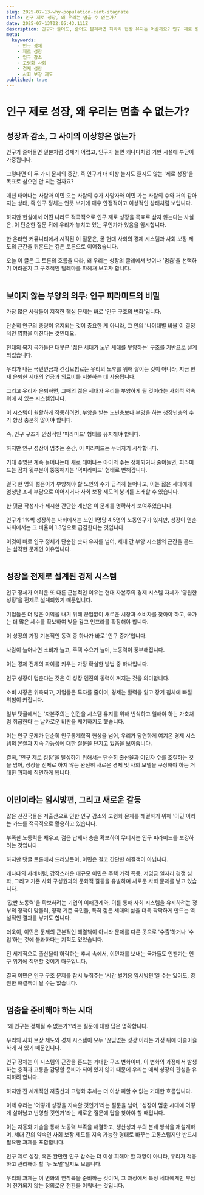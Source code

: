 ```yaml
---
slug: 2025-07-13-why-population-cant-stagnate
title: 인구 제로 성장, 왜 우리는 멈출 수 없는가?
date: 2025-07-13T02:05:43.111Z
description: 인구가 늘어도, 줄어도 문제라면 차라리 현상 유지는 어떨까요? 인구 제로 성장이 왜 현실에서 시도되지 않는지, 그 이면에 숨겨진 현대 사회의 구조적인 딜레마와 경제 시스템의 비밀을 파헤칩니다.
meta:
  keywords:
    - 인구 정체
    - 제로 성장
    - 인구 감소
    - 고령화 사회
    - 경제 성장
    - 사회 보장 제도
published: true
---
```


# 인구 제로 성장, 왜 우리는 멈출 수 없는가?

<h2>성장과 감소, 그 사이의 이상향은 없는가</h2>
인구가 줄어들면 일본처럼 경제가 어렵고, 인구가 늘면 캐나다처럼 기반 시설에 부담이 가중됩니다.<br /><br />그렇다면 이 두 가지 문제의 중간, 즉 인구가 더 이상 늘지도 줄지도 않는 '제로 성장'을 목표로 삼으면 안 되는 걸까요?<br /><br />매년 태어나는 사람과 이민 오는 사람의 수가 사망자와 이민 가는 사람의 수와 거의 같아지는 상태, 즉 인구 정체는 언뜻 보기에 매우 안정적이고 이상적인 상태처럼 보입니다.<br /><br />하지만 현실에서 어떤 나라도 적극적으로 인구 제로 성장을 목표로 삼지 않는다는 사실은, 이 단순한 질문 뒤에 우리가 놓치고 있는 무언가가 있음을 암시합니다.<br /><br />한 온라인 커뮤니티에서 시작된 이 질문은, 곧 현대 사회의 경제 시스템과 사회 보장 제도의 근간을 뒤흔드는 깊은 토론으로 이어졌습니다.<br /><br />오늘 이 글은 그 토론의 흐름을 따라, 왜 우리는 성장의 굴레에서 벗어나 '멈춤'을 선택하기 어려운지 그 구조적인 딜레마를 파헤쳐 보고자 합니다.<br /><br />

<h2>보이지 않는 부양의 의무: 인구 피라미드의 비밀</h2>
가장 많은 사람들이 지적한 핵심 문제는 바로 '인구 구조의 변화'입니다.<br /><br />단순히 인구의 총량이 유지되는 것이 중요한 게 아니라, 그 안의 '나이대별 비율'이 결정적인 영향을 미친다는 것인데요.<br /><br />현대의 복지 국가들은 대부분 '젊은 세대가 노년 세대를 부양하는' 구조를 기반으로 설계되었습니다.<br /><br />우리가 내는 국민연금과 건강보험료는 우리의 노후를 위해 쌓이는 것이 아니라, 지금 현재 은퇴한 세대의 연금과 의료비를 지불하는 데 사용됩니다.<br /><br />그리고 우리가 은퇴하면, 그때의 젊은 세대가 우리를 부양하게 될 것이라는 사회적 약속 위에 서 있는 시스템입니다.<br /><br />이 시스템이 원활하게 작동하려면, 부양을 받는 노년층보다 부양을 하는 청장년층의 수가 항상 충분히 많아야 합니다.<br /><br />즉, 인구 구조가 안정적인 '피라미드' 형태를 유지해야 합니다.<br /><br />하지만 인구 성장이 멈추는 순간, 이 피라미드는 무너지기 시작합니다.<br /><br />기대 수명은 계속 늘어나는데 새로 태어나는 아이의 수는 정체되거나 줄어들면, 피라미드는 점차 윗부분이 뚱뚱해지는 '역피라미드' 형태로 변해갑니다.<br /><br />결국 한 명의 젊은이가 부양해야 할 노인의 수가 급격히 늘어나고, 이는 젊은 세대에게 엄청난 조세 부담으로 이어지거나 사회 보장 제도의 붕괴를 초래할 수 있습니다.<br /><br />한 댓글 작성자가 제시한 간단한 계산은 이 문제를 명확하게 보여주었습니다.<br /><br />인구가 1%씩 성장하는 사회에서는 노인 1명당 4.5명의 노동인구가 있지만, 성장이 멈춘 사회에서는 그 비율이 1.3명으로 급감한다는 것입니다.<br /><br />이것이 바로 인구 정체가 단순한 숫자 유지를 넘어, 세대 간 부양 시스템의 근간을 흔드는 심각한 문제인 이유입니다.<br /><br />

<h2>성장을 전제로 설계된 경제 시스템</h2>
인구 정체가 어려운 또 다른 근본적인 이유는 현대 자본주의 경제 시스템 자체가 '영원한 성장'을 전제로 설계되었기 때문입니다.<br /><br />기업들은 더 많은 이익을 내기 위해 끊임없이 새로운 시장과 소비자를 찾아야 하고, 국가는 더 많은 세수를 확보하여 빚을 갚고 인프라를 확장해야 합니다.<br /><br />이 성장의 가장 기본적인 동력 중 하나가 바로 '인구 증가'입니다.<br /><br />사람이 늘어나면 소비가 늘고, 주택 수요가 늘며, 노동력이 풍부해집니다.<br /><br />이는 경제 전체의 파이를 키우는 가장 확실한 방법 중 하나입니다.<br /><br />인구 성장이 멈춘다는 것은 이 성장 엔진의 동력이 꺼지는 것을 의미합니다.<br /><br />소비 시장은 위축되고, 기업들은 투자를 줄이며, 경제는 활력을 잃고 장기 침체에 빠질 위험이 커집니다.<br /><br />일부 댓글에서는 '자본주의는 인간을 시스템 유지를 위해 번식하고 일해야 하는 가축처럼 취급한다'는 날카로운 비판을 제기하기도 했습니다.<br /><br />이는 인구 문제가 단순히 인구통계학적 현상을 넘어, 우리가 당연하게 여겨온 경제 시스템의 본질과 지속 가능성에 대한 질문을 던지고 있음을 보여줍니다.<br /><br />결국, '인구 제로 성장'을 달성하기 위해서는 단순히 출산율과 이민자 수를 조절하는 것을 넘어, 성장을 전제로 하지 않는 완전히 새로운 경제 및 사회 모델을 구상해야 하는 거대한 과제에 직면하게 됩니다.<br /><br />

<h2>이민이라는 임시방편, 그리고 새로운 갈등</h2>
많은 선진국들은 저출산으로 인한 인구 감소와 고령화 문제를 해결하기 위해 '이민'이라는 카드를 적극적으로 활용하고 있습니다.<br /><br />부족한 노동력을 채우고, 젊은 납세자 층을 확보하여 무너지는 인구 피라미드를 보강하려는 것입니다.<br /><br />하지만 댓글 토론에서 드러났듯이, 이민은 결코 간단한 해결책이 아닙니다.<br /><br />캐나다의 사례처럼, 갑작스러운 대규모 이민은 주택 가격 폭등, 저임금 일자리 경쟁 심화, 그리고 기존 사회 구성원과의 문화적 갈등을 유발하며 새로운 사회 문제를 낳고 있습니다.<br /><br />'값싼 노동력'을 확보하려는 기업의 이해관계와, 이를 통해 사회 시스템을 유지하려는 정부의 정책이 맞물려, 정작 기존 국민들, 특히 젊은 세대의 삶을 더욱 팍팍하게 만드는 역설적인 결과를 낳기도 합니다.<br /><br />더욱이, 이민은 문제의 근본적인 해결책이 아니라 문제를 다른 곳으로 '수출'하거나 '수입'하는 것에 불과하다는 지적도 있었습니다.<br /><br />전 세계적으로 출산율이 하락하는 추세 속에서, 이민자를 보내는 국가들도 언젠가는 인구 위기에 직면할 것이기 때문입니다.<br /><br />결국 이민은 인구 구조 문제를 잠시 늦춰주는 '시간 벌기용 임시방편'일 수는 있어도, 영원한 해결책이 될 수는 없습니다.<br /><br />

<h2>멈춤을 준비해야 하는 시대</h2>
'왜 인구는 정체될 수 없는가?'라는 질문에 대한 답은 명확합니다.<br /><br />우리의 사회 보장 제도와 경제 시스템이 모두 '끊임없는 성장'이라는 가정 위에 아슬아슬하게 서 있기 때문입니다.<br /><br />인구 정체는 이 시스템의 근간을 흔드는 거대한 구조 변화이며, 이 변화의 과정에서 발생하는 충격과 고통을 감당할 준비가 되어 있지 않기 때문에 우리는 애써 성장의 관성을 유지하려 합니다.<br /><br />하지만 전 세계적인 저출산과 고령화 추세는 더 이상 피할 수 없는 거대한 흐름입니다.<br /><br />이제 우리는 '어떻게 성장을 지속할 것인가'라는 질문을 넘어, '성장이 멈춘 시대에 어떻게 살아남고 번영할 것인가'라는 새로운 질문에 답을 찾아야 할 때입니다.<br /><br />이는 자동화 기술을 통해 노동력 부족을 해결하고, 생산성과 부의 분배 방식을 재설계하며, 세대 간의 약속인 사회 보장 제도를 지속 가능한 형태로 바꾸는 고통스럽지만 반드시 필요한 과제를 포함합니다.<br /><br />인구 제로 성장, 혹은 완만한 인구 감소는 더 이상 피해야 할 재앙이 아니라, 우리가 적응하고 관리해야 할 '뉴 노멀'일지도 모릅니다.<br /><br />우리의 과제는 이 변화의 연착륙을 준비하는 것이며, 그 과정에서 특정 세대에게만 부담이 전가되지 않는 정의로운 전환을 이뤄내는 것입니다.<br /><br />